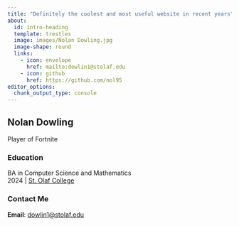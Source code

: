 ---
title: "Definitely the coolest and most useful website in recent years"
about:
  id: intro-heading
  template: trestles
  image: images/Nolan Dowling.jpg
  image-shape: round
  links:
    - icon: envelope
      href: mailto:dowlin1@stolaf.edu
    - icon: github
      href: https://github.com/nol95
editor_options: 
  chunk_output_type: console
---

::: {#intro-heading}
## Nolan Dowling

Player of Fortnite

### Education

BA in Computer Science and Mathematics<br> 2024 \| [St. Olaf College](https://wp.stolaf.edu/)
:::

### Contact Me

**Email**: <a href='mailto:dowlin1@stolaf.edu'>dowlin1\@stolaf.edu</a>
